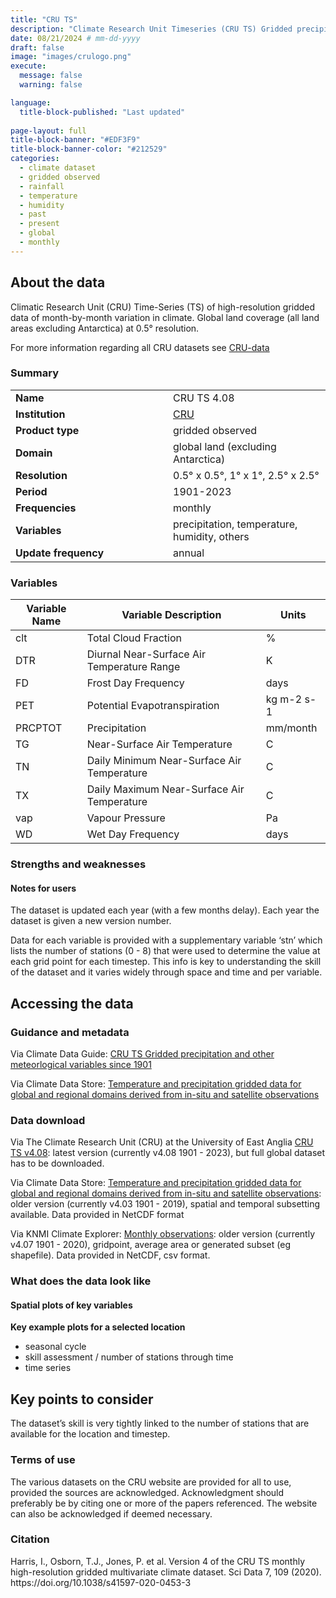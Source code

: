```yaml
---
title: "CRU TS"
description: "Climate Research Unit Timeseries (CRU TS) Gridded precipitation and other meteorological variables since 1901."
date: 08/21/2024 # mm-dd-yyyy
draft: false
image: "images/crulogo.png"
execute:
  message: false
  warning: false

language: 
  title-block-published: "Last updated"
  
page-layout: full
title-block-banner: "#EDF3F9"
title-block-banner-color: "#212529"
categories:
  - climate dataset
  - gridded observed
  - rainfall
  - temperature
  - humidity
  - past
  - present
  - global
  - monthly
---
```


## About the data

Climatic Research Unit (CRU) Time-Series (TS) of high-resolution gridded data of month-by-month variation in climate. Global land coverage (all land areas excluding Antarctica) at 0.5° resolution.

For more information regarding all CRU datasets see [CRU-data](https://crudata.uea.ac.uk/cru/data/hrg/)

### Summary


| | |
--- | --- |
| **Name** | CRU TS 4.08 |
| **Institution** | [CRU](https://www.uea.ac.uk/groups-and-centres/climatic-research-unit) |
| **Product type** | gridded observed |
| **Domain** | global land (excluding Antarctica) |
| **Resolution** |  0.5° x 0.5°, 1° x 1°, 2.5° x 2.5° |
| **Period** | 1901-2023 |
| **Frequencies** | monthly |
| **Variables** | precipitation, temperature, humidity, others  |
| **Update frequency** | annual |




### Variables

| **Variable Name** | **Variable Description** | **Units** |
--- | --- | --- |
| clt | Total Cloud Fraction | % |
| DTR | Diurnal Near-Surface Air Temperature Range | K |
| FD | Frost Day Frequency | days |
| PET | Potential Evapotranspiration | kg m-2 s-1 |
| PRCPTOT | Precipitation | mm/month |
| TG | Near-Surface Air Temperature  | C |
| TN | Daily Minimum Near-Surface Air Temperature | C |
| TX | Daily Maximum Near-Surface Air Temperature  | C |
| vap | Vapour Pressure  | Pa |
| WD | Wet Day Frequency | days |

### Strengths and weaknesses

#### Notes for users

The dataset is updated each year (with a few months delay). Each year the dataset is given a new version number.

Data for each variable is provided with a supplementary variable 'stn' which lists the number of stations (0 - 8) that were used to determine the value at each grid point for each timestep. This info is key to understanding the skill of the dataset and it varies widely through space and time and per variable.

## Accessing the data

### Guidance and metadata

Via Climate Data Guide: [CRU TS Gridded precipitation and other meteorlogical variables since 1901](https://climatedataguide.ucar.edu/climate-data/cru-ts-gridded-precipitation-and-other-meteorological-variables-1901)

Via Climate Data Store: [Temperature and precipitation gridded data for global and regional domains derived from in-situ and satellite observations](https://cds-beta.climate.copernicus.eu/datasets/insitu-gridded-observations-global-and-regional?tab=overview)

### Data download

Via The Climate Research Unit (CRU) at the University of East Anglia [CRU TS v4.08](https://crudata.uea.ac.uk/cru/data/hrg): latest version (currently v4.08 1901 - 2023), but full global dataset has to be downloaded.


Via Climate Data Store: [Temperature and precipitation gridded data for global and regional domains derived from in-situ and satellite observations](https://cds-beta.climate.copernicus.eu/datasets/insitu-gridded-observations-global-and-regional?tab=overview): older version (currently v4.03 1901 - 2019), spatial and temporal subsetting available. Data provided in NetCDF format

Via KNMI Climate Explorer: [Monthly observations](https://climexp.knmi.nl/selectfield_obs2.cgi?id=someone@somewhere): older version (currently v4.07 1901 - 2020), gridpoint, average area or generated subset (eg shapefile). Data provided in NetCDF, csv format.

### What does the data look like

#### Spatial plots of key variables

**Key example plots for a selected location**

- seasonal cycle
- skill assessment / number of stations through time
- time series

## Key points to consider

The dataset's skill is very tightly linked to the number of stations that are available for the location and timestep.

### Terms of use

The various datasets on the CRU website are provided for all to use, provided the sources are acknowledged. Acknowledgment should preferably be by citing one or more of the papers referenced. The website can also be acknowledged if deemed necessary.

### Citation

Harris, I., Osborn, T.J., Jones, P. et al. Version 4 of the CRU TS monthly high-resolution gridded multivariate climate dataset. Sci Data 7, 109 (2020). https://doi.org/10.1038/s41597-020-0453-3


